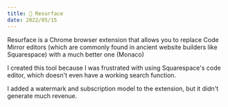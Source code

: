 ---
title: 🔧 Resurface
date: 2022/05/15
---


<Github id="code-cabana/resurface" />

Resurface is a Chrome browser extension that allows you to replace Code Mirror editors (which are commonly found in ancient website builders like Squarespace) with a much better one (Monaco)

I created this tool because I was frustrated with using Squarespace's code editor, which doesn't even have a working search function.

I added a watermark and subscription model to the extension, but it didn't generate much revenue.
